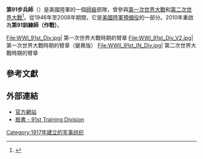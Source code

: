 {{Infobox military unit
|unit_name= 第91步兵師<br />第91訓練師（作戰）
|image= [[File:US_91st_Infantry_Division.svg|180px]]
|caption=第91步兵師臂章
|dates=1917年–1919年<br />1921年–1945年<br />1946年–2009年<br />2009年–2010年<br />2010年–現今
|country= {{USA}} 
|allegiance= [[美國聯邦政府|美國聯邦政府]]
|branch= {{flagicon image|Flag of the United States Army (unofficial proportions).svg}} [[美國陸軍|美國陸軍]]
|type= [[美國陸軍預備役|預備役]]
|role= 步兵<br />訓練
|size= [[師_(軍隊)|師級]]
|command_structure= 
|current_commander=
|garrison=
|equipment= 
|ceremonial_chief= 
|colonel_of_the_regiment= 
|nickname="Wild West Division"
|patron= 
|motto=
|colors=
|march= 
|mascot= 
|battles= 
|anniversaries=
|decorations= 
|battle_honours=
<!-- Commanders -->
|commander1=
|commander1_label=
|commander2=
|commander2_label=
|commander3=
|commander3_label= 
|notable_commanders=
<!-- Insignia -->
|identification_symbol          =[[File:91_Inf_Div_DUI.jpg|150px]]
|identification_symbol_label    = [[特色單位徽章|特色單位徽章]]（DUI）
|identification_symbol_2        = 
|identification_symbol_2_label  = 
}} 
'''第91步兵師'''（{{lang-en|'''91st Infantry Division'''}}）是美國陸軍的一個[[師_(軍隊)|師級]]部隊，曾參與[[第一次世界大戰|第一次世界大戰]]和[[第二次世界大戰|第二次世界大戰]]<ref>{{cite journal|author=|coauthors=|year=|title=World War II Divisional Combat Chronicles - 91st Infantry Division|journal=|volume=|issue=|publisher=[[美國陸軍軍事歷史中心|history.army.mil]]|pages=|doi=|url=https://history.army.mil/html/forcestruc/cbtchron/cc/091id.htm|date=|quote=|access-date=2021-03-21|archive-date=2020-10-18|archive-url=https://web.archive.org/web/20201018123723/https://history.army.mil/html/forcestruc/cbtchron/cc/091id.htm|dead-url=no}}</ref>。從1946年至2008年期間，它是[[美國陸軍預備役|美國陸軍預備役]]的一部分。2010年重啟為'''第91訓練師（作戰）'''。 


<gallery>
File:WWI_91st_Div.jpg| 第一次世界大戰時期的臂章
File:WWI_91st_Div_V2.jpg| 第一次世界大戰時期的臂章（變異版）
File:WWII_91st_IN_Div.jpg| 第二次世界大戰時期的臂章
</gallery>


== 參考文獻 ==
{{reflist}}

== 外部連結 ==
*[https://www.usar.army.mil/84thTC/91stTD/ 官方網站] {{Wayback|url=https://www.usar.army.mil/84thTC/91stTD/ |date=20210505053716 }}
*[https://www.facebook.com/91stTrainingDivision/ 臉書 - 91st Training Division] {{Wayback|url=https://www.facebook.com/91stTrainingDivision/ |date=20201029074234 }}

{{美國陸軍師級單位}}

[[Category:1917年建立的军事组织|Category:1917年建立的军事组织]]